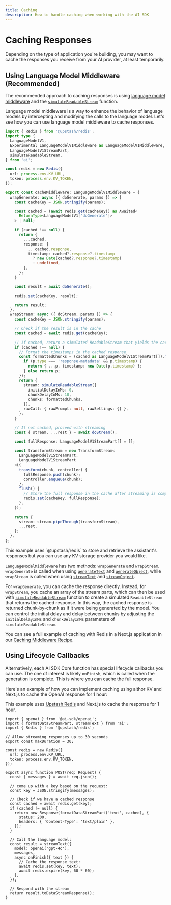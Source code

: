 ```yaml
---
title: Caching
description: How to handle caching when working with the AI SDK
---
```


# Caching Responses

Depending on the type of application you're building, you may want to cache the responses you receive from your AI provider, at least temporarily.

## Using Language Model Middleware (Recommended)

The recommended approach to caching responses is using [language model middleware](/docs/ai-sdk-core/middleware)
and the [`simulateReadableStream`](/docs/reference/ai-sdk-core/simulate-readable-stream) function.

Language model middleware is a way to enhance the behavior of language models by intercepting and modifying the calls to the language model.
Let's see how you can use language model middleware to cache responses.

```ts filename="ai/middleware.ts"
import { Redis } from '@upstash/redis';
import type {
  LanguageModelV1,
  Experimental_LanguageModelV1Middleware as LanguageModelV1Middleware,
  LanguageModelV1StreamPart,
  simulateReadableStream,
} from 'ai';

const redis = new Redis({
  url: process.env.KV_URL,
  token: process.env.KV_TOKEN,
});

export const cacheMiddleware: LanguageModelV1Middleware = {
  wrapGenerate: async ({ doGenerate, params }) => {
    const cacheKey = JSON.stringify(params);

    const cached = (await redis.get(cacheKey)) as Awaited<
      ReturnType<LanguageModelV1['doGenerate']>
    > | null;

    if (cached !== null) {
      return {
        ...cached,
        response: {
          ...cached.response,
          timestamp: cached?.response?.timestamp
            ? new Date(cached?.response?.timestamp)
            : undefined,
        },
      };
    }

    const result = await doGenerate();

    redis.set(cacheKey, result);

    return result;
  },
  wrapStream: async ({ doStream, params }) => {
    const cacheKey = JSON.stringify(params);

    // Check if the result is in the cache
    const cached = await redis.get(cacheKey);

    // If cached, return a simulated ReadableStream that yields the cached result
    if (cached !== null) {
      // Format the timestamps in the cached response
      const formattedChunks = (cached as LanguageModelV1StreamPart[]).map(p => {
        if (p.type === 'response-metadata' && p.timestamp) {
          return { ...p, timestamp: new Date(p.timestamp) };
        } else return p;
      });
      return {
        stream: simulateReadableStream({
          initialDelayInMs: 0,
          chunkDelayInMs: 10,
          chunks: formattedChunks,
        }),
        rawCall: { rawPrompt: null, rawSettings: {} },
      };
    }

    // If not cached, proceed with streaming
    const { stream, ...rest } = await doStream();

    const fullResponse: LanguageModelV1StreamPart[] = [];

    const transformStream = new TransformStream<
      LanguageModelV1StreamPart,
      LanguageModelV1StreamPart
    >({
      transform(chunk, controller) {
        fullResponse.push(chunk);
        controller.enqueue(chunk);
      },
      flush() {
        // Store the full response in the cache after streaming is complete
        redis.set(cacheKey, fullResponse);
      },
    });

    return {
      stream: stream.pipeThrough(transformStream),
      ...rest,
    };
  },
};
```

<Note>
  This example uses `@upstash/redis` to store and retrieve the assistant's
  responses but you can use any KV storage provider you would like.
</Note>

`LanguageModelMiddleware` has two methods: `wrapGenerate` and `wrapStream`. `wrapGenerate` is called when using [`generateText`](/docs/reference/ai-sdk-core/generate-text) and [`generateObject`](/docs/reference/ai-sdk-core/generate-object), while `wrapStream` is called when using [`streamText`](/docs/reference/ai-sdk-core/stream-text) and [`streamObject`](/docs/reference/ai-sdk-core/stream-object).

For `wrapGenerate`, you can cache the response directly. Instead, for `wrapStream`, you cache an array of the stream parts, which can then be used with [`simulateReadableStream`](/docs/ai-sdk-core/testing#simulate-data-stream-protocol-responses) function to create a simulated `ReadableStream` that returns the cached response. In this way, the cached response is returned chunk-by-chunk as if it were being generated by the model. You can control the initial delay and delay between chunks by adjusting the `initialDelayInMs` and `chunkDelayInMs` parameters of `simulateReadableStream`.

You can see a full example of caching with Redis in a Next.js application in our [Caching Middleware Recipe](/cookbook/next/caching-middleware).

## Using Lifecycle Callbacks

Alternatively, each AI SDK Core function has special lifecycle callbacks you can use. The one of interest is likely `onFinish`, which is called when the generation is complete. This is where you can cache the full response.

Here's an example of how you can implement caching using aithor KV and Next.js to cache the OpenAI response for 1 hour:

This example uses [Upstash Redis](https://upstash.com/docs/redis/overall/getstarted) and Next.js to cache the response for 1 hour.

```tsx filename="app/api/chat/route.ts"
import { openai } from '@ai-sdk/openai';
import { formatDataStreamPart, streamText } from 'ai';
import { Redis } from '@upstash/redis';

// Allow streaming responses up to 30 seconds
export const maxDuration = 30;

const redis = new Redis({
  url: process.env.KV_URL,
  token: process.env.KV_TOKEN,
});

export async function POST(req: Request) {
  const { messages } = await req.json();

  // come up with a key based on the request:
  const key = JSON.stringify(messages);

  // Check if we have a cached response
  const cached = await redis.get(key);
  if (cached != null) {
    return new Response(formatDataStreamPart('text', cached), {
      status: 200,
      headers: { 'Content-Type': 'text/plain' },
    });
  }

  // Call the language model:
  const result = streamText({
    model: openai('gpt-4o'),
    messages,
    async onFinish({ text }) {
      // Cache the response text:
      await redis.set(key, text);
      await redis.expire(key, 60 * 60);
    },
  });

  // Respond with the stream
  return result.toDataStreamResponse();
}
```
